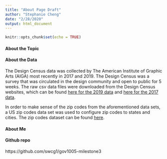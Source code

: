 ```yaml
---
title: "About Page Draft"
author: "Stephanie Cheng"
date: "2/28/2020"
output: html_document
---
```


```r
knitr::opts_chunk$set(echo = TRUE)
```

#### About the Topic

#### About the Data
The Design Census data was collected by The American Institute of Graphic Arts (AIGA) most recently in 2017 and 2019. The Design Census was a survey that was circulated in the design community and open to public for 5 weeks. The raw csv data files were downloaded from the Design Census websites, which can be found [here for the 2019 data](https://designcensus.org/) and [here for the 2017 data](http://designcensus2017.aiga.org/).

In order to make sense of the zip codes from the aforementioned data sets, a US zip codes data set was used to configure zip codes to states and cities. The zip codes dataset can be found [here](https://simplemaps.com/data/us-zips).

#### About Me

#### Github repo
https://github.com/swcg1/gov1005-milestone3